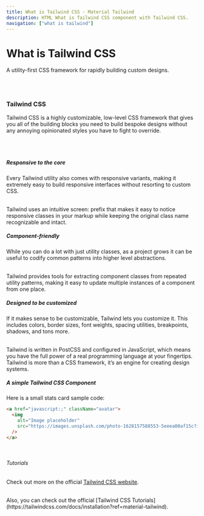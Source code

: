 ```yaml
---
title: What is Tailwind CSS - Material Tailwind
description: HTML What is Tailwind CSS component with Tailwind CSS.
navigation: ["what is tailwind"]
---
```


# What is Tailwind CSS

A utility-first CSS framework for rapidly building custom designs.

<br />
<br />

### Tailwind CSS

Tailwind CSS is a highly customizable, low-level CSS framework that gives you all of the building blocks you need to build bespoke designs without any annoying opinionated styles you have to fight to override.

<br />
<br />

##### Responsive to the core

Every Tailwind utility also comes with responsive variants, making it extremely easy to build responsive interfaces without resorting to custom CSS.

<br />
Tailwind uses an intuitive screen: prefix that makes it easy to notice responsive
classes in your markup while keeping the original class name recognizable and intact.
<br />

##### Component-friendly

While you can do a lot with just utility classes, as a project grows it can be useful to codify common patterns into higher level abstractions.

<br />
Tailwind provides tools for extracting component classes from repeated utility patterns,
making it easy to update multiple instances of a component from one place.
<br />

##### Designed to be customized

If it makes sense to be customizable, Tailwind lets you customize it. This includes colors, border sizes, font weights, spacing utilities, breakpoints, shadows, and tons more.

<br />
Tailwind is written in PostCSS and configured in JavaScript, which means you have
the full power of a real programming language at your fingertips.
<br />
Tailwind is more than a CSS framework, it’s an engine for creating design systems.
<br />

##### A simple Tailwind CSS Component

Here is a small stats card sample code:

```html showLineNumbers
<a href="javascript:;" className="avatar">
  <img
    alt="Image placeholder"
    src="https://images.unsplash.com/photo-1628157588553-5eeea00af15c?ixlib=rb-1.2.1&ixid=MnwxMjA3fDB8MHxwaG90by1wYWdlfHx8fGVufDB8fHx8&auto=format&fit=crop&w=400&q=80"
  />
</a>
```

<br />

###### Tutorials

Check out more on the official [Tailwind CSS website](https://tailwindcss.com/?ref=material-tailwind).

<br />
Also, you can check out the official [Tailwind CSS Tutorials](https://tailwindcss.com/docs/installation?ref=material-tailwind).
